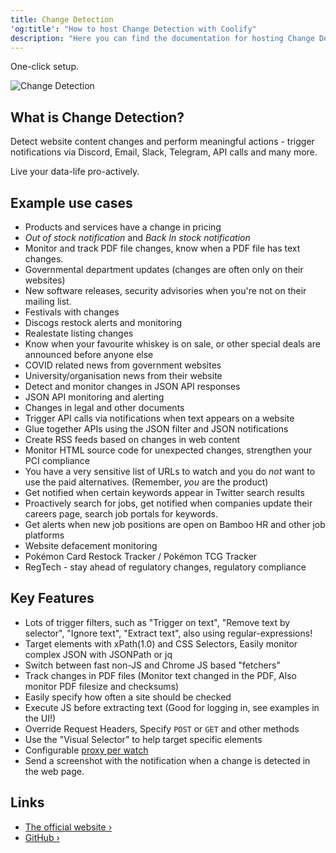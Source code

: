 ```yaml
---
title: Change Detection
'og:title': "How to host Change Detection with Coolify"
description: "Here you can find the documentation for hosting Change Detection with Coolify."
---
```


<Check>One-click setup.</Check>

![Change Detection](https://raw.githubusercontent.com/dgtlmoon/changedetection.io/master/docs/screenshot.png)


## What is Change Detection?
Detect website content changes and perform meaningful actions - trigger notifications via Discord, Email, Slack, Telegram, API calls and many more.

Live your data-life pro-actively.

## Example use cases

- Products and services have a change in pricing
- _Out of stock notification_ and _Back In stock notification_
- Monitor and track PDF file changes, know when a PDF file has text changes.
- Governmental department updates (changes are often only on their websites)
- New software releases, security advisories when you're not on their mailing list.
- Festivals with changes
- Discogs restock alerts and monitoring
- Realestate listing changes
- Know when your favourite whiskey is on sale, or other special deals are announced before anyone else
- COVID related news from government websites
- University/organisation news from their website
- Detect and monitor changes in JSON API responses 
- JSON API monitoring and alerting
- Changes in legal and other documents
- Trigger API calls via notifications when text appears on a website
- Glue together APIs using the JSON filter and JSON notifications
- Create RSS feeds based on changes in web content
- Monitor HTML source code for unexpected changes, strengthen your PCI compliance
- You have a very sensitive list of URLs to watch and you do _not_ want to use the paid alternatives. (Remember, _you_ are the product)
- Get notified when certain keywords appear in Twitter search results
- Proactively search for jobs, get notified when companies update their careers page, search job portals for keywords.
- Get alerts when new job positions are open on Bamboo HR and other job platforms
- Website defacement monitoring
- Pokémon Card Restock Tracker / Pokémon TCG Tracker
- RegTech - stay ahead of regulatory changes, regulatory compliance


## Key Features

- Lots of trigger filters, such as "Trigger on text", "Remove text by selector", "Ignore text", "Extract text", also using regular-expressions!
- Target elements with xPath(1.0) and CSS Selectors, Easily monitor complex JSON with JSONPath or jq
- Switch between fast non-JS and Chrome JS based "fetchers"
- Track changes in PDF files (Monitor text changed in the PDF, Also monitor PDF filesize and checksums)
- Easily specify how often a site should be checked
- Execute JS before extracting text (Good for logging in, see examples in the UI!)
- Override Request Headers, Specify `POST` or `GET` and other methods
- Use the "Visual Selector" to help target specific elements
- Configurable [proxy per watch](https://github.com/dgtlmoon/changedetection.io/wiki/Proxy-configuration)
- Send a screenshot with the notification when a change is detected in the web page.

## Links
- [The official website ›](https://changedetection.io)
- [GitHub ›](https://github.com/dgtlmoon/changedetection.io)